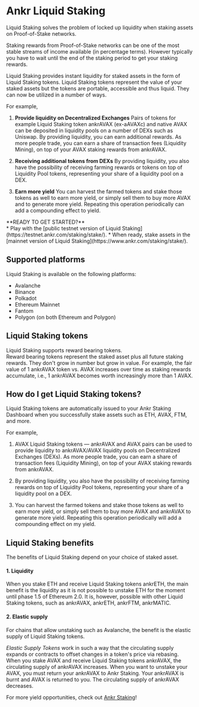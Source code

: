 
# Ankr Liquid Staking
Liquid Staking solves the problem of locked up liquidity when staking assets on Proof-of-Stake networks.

Staking rewards from Proof-of-Stake networks can be one of the most stable streams of income available (in percentage terms). 
However typically you have to wait until the end of the staking period to get your staking rewards.

Liquid Staking provides instant liquidity for staked assets in the form of Liquid Staking tokens.
Liquid Staking tokens represent the value of your staked assets but the tokens are portable, accessible and thus liquid. 
They can now be utilized in a number of ways.

For example,

1. **Provide liquidity on Decentralized Exchanges**
Pairs of tokens for example Liquid Staking token ankrAVAX (ex-aAVAXc) and native AVAX can be deposited in liquidity pools on a number of DEXs such as Uniswap. By providing liquidity, you can earn additional rewards. As more people trade, you can earn a share of transaction fees (Liquidity Mining), on top of your AVAX staking rewards from ankrAVAX.

2. **Receiving additional tokens from DEXs**
By providing liquidity, you also have the possibility of receiving farming rewards or tokens on top of Liquidity Pool tokens, representing your share of a liquidity pool on a DEX.

3. **Earn more yield**
You can harvest the farmed tokens and stake those tokens as well to earn more yield, or simply sell them to buy more AVAX and to generate more yield. Repeating this operation periodically can add a compounding effect to yield.

<Callout type="tip">
**READY TO GET STARTED?**<br/>
* Play with the [public testnet version of Liquid Staking](https://testnet.ankr.com/staking/stake/).
* When ready, stake assets in the [mainnet version of Liquid Staking](https://www.ankr.com/staking/stake/).
</Callout>

## Supported platforms
Liquid Staking is available on the following platforms:
* Avalanche
* Binance
* Polkadot
* Ethereum Mainnet
* Fantom
* Polygon (on both Ethereum and Polygon)

## Liquid Staking tokens
Liquid Staking supports reward bearing tokens.<br/>
Reward bearing tokens represent the staked asset plus all future staking rewards. They don't grow in number but grow in value. 
For example, the fair value of 1 ankrAVAX token vs. AVAX increases over time as staking rewards accumulate, i.e., 1 ankrAVAX becomes worth increasingly more than 1 AVAX.

## How do I get Liquid Staking tokens?

Liquid Staking tokens are automatically issued to your Ankr Staking Dashboard when you successfully stake assets such as ETH, AVAX, FTM, and more.

For example,

1. AVAX Liquid Staking tokens — ankrAVAX and AVAX pairs can be used to provide liquidity to ankrAVAX/AVAX liquidity pools on Decentralized Exchanges (DEXs). As more people trade, you can earn a share of transaction fees (Liquidity Mining), on top of your AVAX staking rewards from ankrAVAX.

2. By providing liquidity, you also have the possibility of receiving farming rewards on top of Liquidity Pool tokens, representing your share of a liquidity pool on a DEX.

3. You can harvest the farmed tokens and stake those tokens as well to earn more yield, or simply sell them to buy more AVAX and ankrAVAX to generate more yield. Repeating this operation periodically will add a compounding effect on my yield.

## Liquid Staking benefits

The benefits of Liquid Staking depend on your choice of staked asset.

#### 1. Liquidity

When you stake ETH and receive Liquid Staking tokens ankrETH, the main benefit is the liquidity as it is not possible to unstake ETH for the moment until phase 1.5 of Ethereum 2.0.
It is, however, possible with other Liquid Staking tokens, such as ankrAVAX, ankrETH, ankrFTM, ankrMATIC.

#### 2. Elastic supply

For chains that allow unstaking such as Avalanche, the benefit is the elastic supply of Liquid Staking tokens. 

*Elastic Supply Tokens* work in such a way that the circulating supply expands or contracts to offset changes in a token's price via rebasing. 
When you stake AVAX and receive Liquid Staking tokens ankrAVAX, the circulating supply of ankrAVAX increases. 
When you want to unstake your AVAX, you must return your ankrAVAX to Ankr Staking. 
Your ankrAVAX is burnt and AVAX is returned to you. 
The circulating supply of ankrAVAX decreases. 

For more yield opportunities, check out [Ankr Staking](https://www.ankr.com/staking/stake/)!
